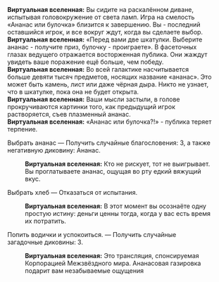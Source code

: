 {{Диалог Начало}}
:'''Виртуальная вселенная:''' Вы сидите на раскалённом диване, испытывая головокружение от света ламп. Игра на смелость «Ананас или булочка» близится к завершению. Вы - последний оставшийся игрок, и все вокруг ждут, когда вы сделаете выбор.
:'''Виртуальная вселенная:''' «Перед вами две шкатулки. Выберите ананас - получите приз, булочку - проиграете». В фасеточных глазах ведущего отражается восторженная публика. Они жаждут увидеть ваше поражение ещё больше, чем победу.
:'''Виртуальная вселенная:''' Во всей галактике насчитывается больше девяти тысяч предметов, носящих название «ананас». Это может быть камень, лист или даже чёрная дыра. Никто не узнает, что в шкатулке, пока она не будет открыта.
:'''Виртуальная вселенная:''' Ваши мысли застыли, в голове прокручиваются картинки того, как предыдущий игрок растворяется, съев плазменный ананас.
:'''Виртуальная вселенная:''' «Ананас или булочка?!» - публика теряет терпение.
:{{Диалог|Звезда}} Выбрать ананас &mdash; Получить случайные благословения: 3, а также негативную диковину: Ананас.
::'''Виртуальная вселенная:''' Кто не рискует, тот не выигрывает. Вы проглатываете ананас, ощущая во рту едкий вяжущий вкус.
:{{Диалог|Звезда}} Выбрать хлеб &mdash; Отказаться от испытания.
::'''Виртуальная вселенная:''' В этот момент вы осознаёте одну простую истину: деньги ценны тогда, когда у вас есть время их потратить.
:{{Диалог|Звезда}} Попить водички и успокоиться. &mdash; Получить случайные загадочные диковины: 3.
::'''Виртуальная вселенная:''' Это трансляция, спонсируемая Корпорацией Межзвёздного мира. Ананасовая газировка подарит вам незабываемые ощущения
{{Диалог Конец}}